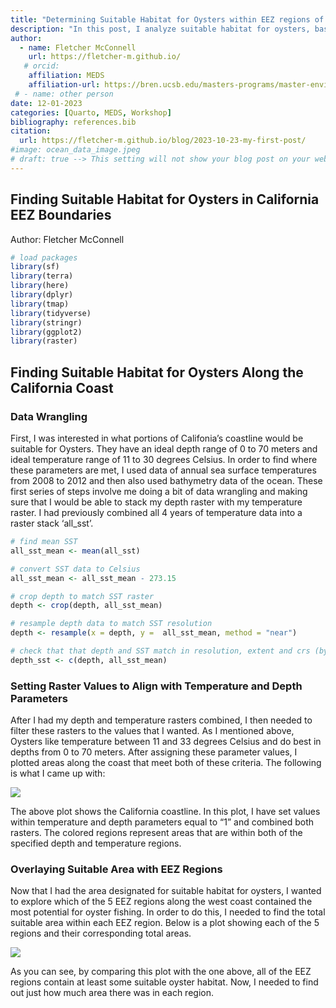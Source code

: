 ```yaml
---
title: "Determining Suitable Habitat for Oysters within EEZ regions of California"
description: "In this post, I analyze suitable habitat for oysters, based on temperature and depth parameters. I then find the amount of area within California EEZ regions that meets these requirements"
author:
  - name: Fletcher McConnell
    url: https://fletcher-m.github.io/
   # orcid:
    affiliation: MEDS
    affiliation-url: https://bren.ucsb.edu/masters-programs/master-environmental-data-science/academics-meds
 # - name: other person
date: 12-01-2023
categories: [Quarto, MEDS, Workshop]
bibliography: references.bib
citation:
  url: https://fletcher-m.github.io/blog/2023-10-23-my-first-post/
#image: ocean_data_image.jpeg
# draft: true --> This setting will not show your blog post on your website but you can still see from url
---
```


## Finding Suitable Habitat for Oysters in California EEZ Boundaries

Author: Fletcher McConnell

```r
# load packages
library(sf)
library(terra)
library(here)
library(dplyr)
library(tmap)
library(tidyverse)
library(stringr)
library(ggplot2)
library(raster)
```

## Finding Suitable Habitat for Oysters Along the California Coast

### Data Wrangling

First, I was interested in what portions of Califonia's coastline would be suitable for Oysters. They have an ideal depth range of 0 to 70 meters and ideal temperature range of 11 to 30 degrees Celsius. In order to find where these parameters are met, I used data of annual sea surface temperatures from 2008 to 2012 and then also used bathymetry data of the ocean. These first series of steps involve me doing a bit of data wrangling and making sure that I would be able to stack my depth raster with my temperature raster. I had previously combined all 4 years of temperature data into a raster stack 'all_sst'.

```r
# find mean SST
all_sst_mean <- mean(all_sst)

# convert SST data to Celsius
all_sst_mean <- all_sst_mean - 273.15

# crop depth to match SST raster
depth <- crop(depth, all_sst_mean)

# resample depth data to match SST resolution
depth <- resample(x = depth, y =  all_sst_mean, method = "near")

# check that that depth and SST match in resolution, extent and crs (by stacking them)
depth_sst <- c(depth, all_sst_mean)

```

### Setting Raster Values to Align with Temperature and Depth Parameters

After I had my depth and temperature rasters combined, I then needed to filter these rasters to the values that I wanted. As I mentioned above, Oysters like temperature between 11 and 33 degrees Celsius and do best in depths from 0 to 70 meters. After assigning these parameter values, I plotted areas along the coast that meet both of these criteria. The following is what I came up with:

![](temp_depth.png)

The above plot shows the California coastline. In this plot, I have set values within temperature and depth parameters equal to "1" and combined both rasters. The colored regions represent areas that are within both of the specified depth and temperature regions.

### Overlaying Suitable Area with EEZ Regions

Now that I had the area designated for suitable habitat for oysters, I wanted to explore which of the 5 EEZ regions along the west coast contained the most potential for oyster fishing. In order to do this, I needed to find the total suitable area within each EEZ region. Below is a plot showing each of the 5 regions and their corresponding total areas.

![](eez_regions.png)

As you can see, by comparing this plot with the one above, all of the EEZ regions contain at least some suitable oyster habitat. Now, I needed to find out just how much area there was in each region.
